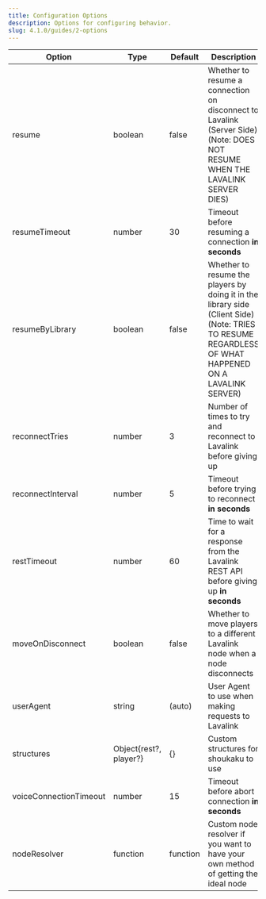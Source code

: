 ```yaml
---
title: Configuration Options
description: Options for configuring behavior.
slug: 4.1.0/guides/2-options
---
```


| Option                 | Type                    | Default  | Description                                                                                                                                          |
| ---------------------- | ----------------------- | -------- | ---------------------------------------------------------------------------------------------------------------------------------------------------- |
| resume                 | boolean                 | false    | Whether to resume a connection on disconnect to Lavalink (Server Side) (Note: DOES NOT RESUME WHEN THE LAVALINK SERVER DIES)                         |
| resumeTimeout          | number                  | 30       | Timeout before resuming a connection **in seconds**                                                                                                  |
| resumeByLibrary        | boolean                 | false    | Whether to resume the players by doing it in the library side (Client Side) (Note: TRIES TO RESUME REGARDLESS OF WHAT HAPPENED ON A LAVALINK SERVER) |
| reconnectTries         | number                  | 3        | Number of times to try and reconnect to Lavalink before giving up                                                                                    |
| reconnectInterval      | number                  | 5        | Timeout before trying to reconnect **in seconds**                                                                                                    |
| restTimeout            | number                  | 60       | Time to wait for a response from the Lavalink REST API before giving up **in seconds**                                                               |
| moveOnDisconnect       | boolean                 | false    | Whether to move players to a different Lavalink node when a node disconnects                                                                         |
| userAgent              | string                  | (auto)   | User Agent to use when making requests to Lavalink                                                                                                   |
| structures             | Object\{rest?, player?} | \{}      | Custom structures for shoukaku to use                                                                                                                |
| voiceConnectionTimeout | number                  | 15       | Timeout before abort connection **in seconds**                                                                                                       |
| nodeResolver           | function                | function | Custom node resolver if you want to have your own method of getting the ideal node                                                                   |
